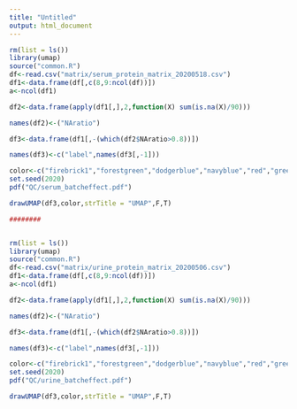 ---
title: "Untitled"
output: html_document
---

```{r umap }


rm(list = ls())
library(umap)
source("common.R")
df<-read.csv("matrix/serum_protein_matrix_20200518.csv")
df1<-data.frame(df[,c(8,9:ncol(df))])
a<-ncol(df1)

df2<-data.frame(apply(df1[,],2,function(X) sum(is.na(X)/90)))

names(df2)<-("NAratio")

df3<-data.frame(df1[,-(which(df2$NAratio>0.8))])

names(df3)<-c("label",names(df3[,-1]))

color<-c("firebrick1","forestgreen","dodgerblue","navyblue","red","green")
set.seed(2020)
pdf("QC/serum_batcheffect.pdf")

drawUMAP(df3,color,strTitle = "UMAP",F,T)

########


rm(list = ls())
library(umap)
source("common.R")
df<-read.csv("matrix/urine_protein_matrix_20200506.csv")
df1<-data.frame(df[,c(8,9:ncol(df))])
a<-ncol(df1)

df2<-data.frame(apply(df1[,],2,function(X) sum(is.na(X)/90)))

names(df2)<-("NAratio")

df3<-data.frame(df1[,-(which(df2$NAratio>0.8))])

names(df3)<-c("label",names(df3[,-1]))

color<-c("firebrick1","forestgreen","dodgerblue","navyblue","red","green")
set.seed(2020)
pdf("QC/urine_batcheffect.pdf")

drawUMAP(df3,color,strTitle = "UMAP",F,T)


```
